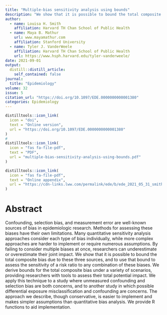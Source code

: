 ```yaml
---
title: "Multiple-bias sensitivity analysis using bounds"
description: "We show that it is possible to bound the total composite bias due to unmeasured confounding, selection, and differential misclassification, and to use that bound to assess the sensitivity of a risk ratio to any combination of these biases."
author:
  - name: Louisa H. Smith
    affiliation: Harvard TH Chan School of Public Health
  - name: Maya B. Mathur
    url: www.mayamathur.com
    affiliation: Stanford University
  - name: Tyler J. VanderWeele
    affiliation: Harvard TH Chan School of Public Health
    url: https://www.hsph.harvard.edu/tyler-vanderweele/
date: 2021-09-01
output:
  distill::distill_article:
    self_contained: false
journal: 
  title: "Epidemiology"
volume: 32
issue: 5
citation_url: "https://doi.org/10.1097/EDE.0000000000001380"
categories: Epidemiology
---
```


```r
distilltools::icon_link(
  icon = "doi",
  text = "Online version",
  url = "https://doi.org/10.1097/EDE.0000000000001380"
)
# 
distilltools::icon_link(
  icon = "fas fa-file-pdf",
  text = "PDF",
  url = "multiple-bias-sensitivity-analysis-using-bounds.pdf"
)

distilltools::icon_link(
  icon = "fas fa-file-pdf",
  text = "Online appendix",
  url = "https://cdn-links.lww.com/permalink/ede/b/ede_2021_05_31_smith_ede20-0315_sdc1.pdf"
)
```

# Abstract

Confounding, selection bias, and measurement error are well-known sources of bias in epidemiologic research. Methods for assessing these biases have their own limitations. Many quantitative sensitivity analysis approaches consider each type of bias individually, while more complex approaches are harder to implement or require numerous assumptions. By failing to consider multiple biases at once, researchers can underestimate or overestimate their joint impact. We show that it is possible to bound the total composite bias due to these three sources, and to use that bound to assess the sensitivity of a risk ratio to any combination of these biases. We derive bounds for the total composite bias under a variety of scenarios, providing researchers with tools to assess their total potential impact. We apply this technique to a study where unmeasured confounding and selection bias are both concerns, and to another study in which possible differential exposure misclassification and confounding are concerns. The approach we describe, though conservative, is easier to implement and makes simpler assumptions than quantitative bias analysis. We provide R functions to aid implementation.
